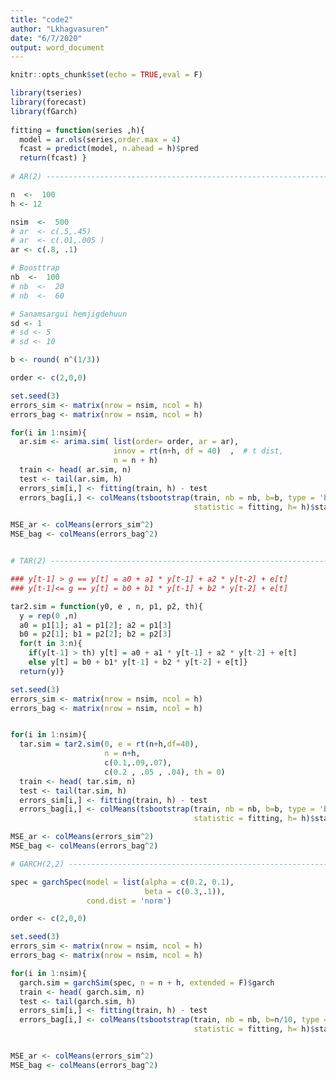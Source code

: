 ```yaml
---
title: "code2"
author: "Lkhagvasuren"
date: "6/7/2020"
output: word_document
---
```


```r
knitr::opts_chunk$set(echo = TRUE,eval = F)
```
  
```r
library(tseries)
library(forecast)
library(fGarch)
  
fitting = function(series ,h){
  model = ar.ols(series,order.max = 4)
  fcast = predict(model, n.ahead = h)$pred
  return(fcast) }
  
# AR(2) -------------------------------------------------------------------

n  <-  100   
h <- 12 

nsim  <-  500  
# ar  <- c(.5,.45) 
# ar  <- c(.01,.005 ) 
ar <- c(.8, .1) 

# Boosttrap
nb  <-  100   
# nb  <-  20
# nb  <-  60

# Sanamsargui hemjigdehuun
sd <- 1  
# sd <- 5
# sd <- 10

b <- round( n^(1/3)) 

order <- c(2,0,0)   

set.seed(3)
errors_sim <- matrix(nrow = nsim, ncol = h)
errors_bag <- matrix(nrow = nsim, ncol = h)

for(i in 1:nsim){
  ar.sim <- arima.sim( list(order= order, ar = ar),
                       innov = rt(n+h, df = 40)  ,  # t dist,
                       n = n + h)
  train <- head( ar.sim, n)
  test <- tail(ar.sim, h)
  errors_sim[i,] <- fitting(train, h) - test
  errors_bag[i,] <- colMeans(tsbootstrap(train, nb = nb, b=b, type = 'block',
                                         statistic = fitting, h= h)$statistic) - test}

MSE_ar <- colMeans(errors_sim^2)
MSE_bag <- colMeans(errors_bag^2)


# TAR(2) ------------------------------------------------------------------

### y[t-1] > g == y[t] = a0 + a1 * y[t-1] + a2 * y[t-2] + e[t]
### y[t-1]<= g == y[t] = b0 + b1 * y[t-1] + b2 * y[t-2] + e[t]

tar2.sim = function(y0, e , n, p1, p2, th){
  y = rep(0 ,n)
  a0 = p1[1]; a1 = p1[2]; a2 = p1[3] 
  b0 = p2[1]; b1 = p2[2]; b2 = p2[3]
  for(t in 3:n){
    if(y[t-1] > th) y[t] = a0 + a1 * y[t-1] + a2 * y[t-2] + e[t]
    else y[t] = b0 + b1* y[t-1] + b2 * y[t-2] + e[t]}
  return(y)}

set.seed(3)
errors_sim <- matrix(nrow = nsim, ncol = h)
errors_bag <- matrix(nrow = nsim, ncol = h)


for(i in 1:nsim){
  tar.sim = tar2.sim(0, e = rt(n+h,df=40), 
                     n = n+h, 
                     c(0.1,.09,.07), 
                     c(0.2 , .05 , .04), th = 0)
  train <- head( tar.sim, n)
  test <- tail(tar.sim, h)
  errors_sim[i,] <- fitting(train, h) - test
  errors_bag[i,] <- colMeans(tsbootstrap(train, nb = nb, b=b, type = 'block',
                                         statistic = fitting, h= h)$statistic) - test}

MSE_ar <- colMeans(errors_sim^2)
MSE_bag <- colMeans(errors_bag^2)

# GARCH(2,2) --------------------------------------------------------------

spec = garchSpec(model = list(alpha = c(0.2, 0.1),
                              beta = c(0.3,.1)),
                 cond.dist = 'norm')

order <- c(2,0,0)   

set.seed(3)
errors_sim <- matrix(nrow = nsim, ncol = h)
errors_bag <- matrix(nrow = nsim, ncol = h)

for(i in 1:nsim){
  garch.sim = garchSim(spec, n = n + h, extended = F)$garch
  train <- head( garch.sim, n)
  test <- tail(garch.sim, h)
  errors_sim[i,] <- fitting(train, h) - test
  errors_bag[i,] <- colMeans(tsbootstrap(train, nb = nb, b=n/10, type = 'block',
                                         statistic = fitting, h= h)$statistic) - test}


MSE_ar <- colMeans(errors_sim^2)
MSE_bag <- colMeans(errors_bag^2)
```
